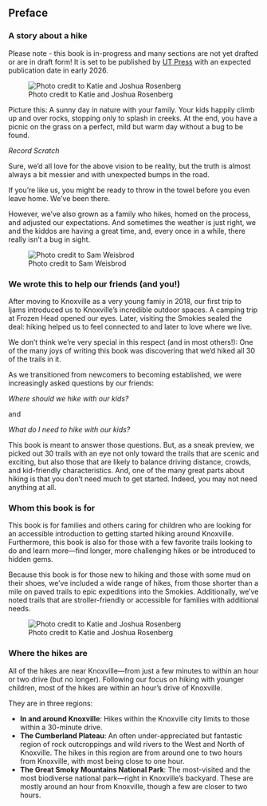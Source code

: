 ## Preface

### A story about a hike

::: callout-warning
Please note - this book is in-progress and many sections are not yet drafted or are in draft form! It is set to be published by [UT Press](https://utpress.org/) with an expected publication date in early 2026.
:::

![Photo credit to Katie and Joshua Rosenberg](img/trail-23-figure-02.jpg)

Picture this: A sunny day in nature with your family. Your kids happily climb up and over rocks, stopping only to splash in creeks. At the end, you have a picnic on the grass on a perfect, mild but warm day without a bug to be found.

*Record Scratch*

Sure, we'd all love for the above vision to be reality, but the truth is almost always a bit messier and with unexpected bumps in the road.

If you're like us, you might be ready to throw in the towel before you even leave home. We've been there.

However, we've also grown as a family who hikes, homed on the process, and adjusted our expectations. And sometimes the weather is just right, we and the kiddos are having a great time, and, every once in a while, there really isn't a bug in sight.

![Photo credit to Sam Weisbrod](img/ruth-levi.jpg)

### We wrote this to help our friends (and you!)

After moving to Knoxville as a very young famiy in 2018, our first trip to Ijams introduced us to Knoxville's incredible outdoor spaces. A camping trip at Frozen Head opened our eyes. Later, visiting the Smokies sealed the deal: hiking helped us to feel connected to and later to love where we live.

We don't think we're very special in this respect (and in most others!): One of the many joys of writing this book was discovering that we'd hiked all 30 of the trails in it.

As we transitioned from newcomers to becoming established, we were increasingly asked questions by our friends:

*Where should we hike with our kids?*

and

*What do I need to hike with our kids?*

This book is meant to answer those questions. But, as a sneak preview, we picked out 30 trails with an eye not only toward the trails that are scenic and exciting, but also those that are likely to balance driving distance, crowds, and kid-friendly characteristics. And, one of the many great parts about hiking is that you don't need much to get started. Indeed, you may not need anything at all.

### Whom this book is for

This book is for families and others caring for children who are looking for an accessible introduction to getting started hiking around Knoxville. Furthermore, this book is also for those with a few favorite trails looking to do and learn more---find longer, more challenging hikes or be introduced to hidden gems.

Because this book is for those new to hiking and those with some mud on their shoes, we've included a wide range of hikes, from those shorter than a mile on paved trails to epic expeditions into the Smokies. Additionally, we've noted trails that are stroller-friendly or accessible for families with additional needs.

![Photo credit to Katie and Joshua Rosenberg](img/ayla-flowers.jpg)

### Where the hikes are

All of the hikes are near Knoxville---from just a few minutes to within an hour or two drive (but no longer). Following our focus on hiking with younger children, most of the hikes are within an hour’s drive of Knoxville.

They are in three regions:

-   **In and around Knoxville**: Hikes within the Knoxville city limits to those within a 30-minute drive.
-   **The Cumberland Plateau**: An often under-appreciated but fantastic region of rock outcroppings and wild rivers to the West and North of Knoxville. The hikes in this region are from around one to two hours from Knoxville, with most being close to one hour.
-   **The Great Smoky Mountains National Park**: The most-visited and the most biodiverse national park—right in Knoxville’s backyard. These are mostly around an hour from Knoxville, though a few are closer to two hours.
